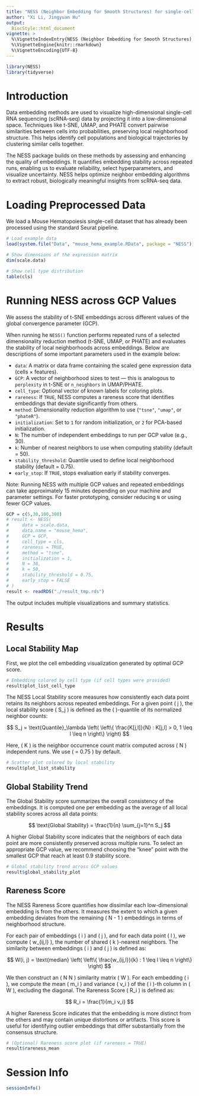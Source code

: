 ```yaml
---
title: "NESS (Neighbor Embedding for Smooth Structures) for single-cell data analysis"
author: "Xi Li, Jingyuan Hu"
output: 
  BiocStyle::html_document
vignette: >
  %\VignetteIndexEntry{NESS (Neighbor Embedding for Smooth Structures) for single-cell data analysis}
  %\VignetteEngine{knitr::rmarkdown}
  %\VignetteEncoding{UTF-8}
---
```




```r
library(NESS)
library(tidyverse)
```

# Introduction

Data embedding methods are used to visualize high-dimensional single-cell RNA sequencing (scRNA-seq) data by projecting it into a low-dimensional space. Techniques like t-SNE, UMAP, and PHATE convert pairwise similarities between cells into probabilities, preserving local neighborhood structure. This helps identify cell populations and biological trajectories by clustering similar cells together.

The NESS package builds on these methods by assessing and enhancing the quality of embeddings. It quantifies embedding stability across repeated runs, enabling us to evaluate reliability, select hyperparameters, and visualize uncertainty. NESS helps optimize neighbor embedding algorithms to extract robust, biologically meaningful insights from scRNA-seq data.

# Loading Preprocessed Data

We load a Mouse Hematopoiesis single-cell dataset that has already been processed using the standard Seurat pipeline.

```r
# Load example data
load(system.file("Data", "mouse_hema_example.RData", package = "NESS"))

# Show dimensions of the expression matrix
dim(scale.data)

# Show cell type distribution
table(cls)
```

# Running NESS across GCP Values

We assess the stability of t-SNE embeddings across different values of the global convergence parameter (GCP).

When running he `NESS()` function performs repeated runs of a selected dimensionality reduction method (t-SNE, UMAP, or PHATE) and evaluates the stability of local neighborhoods across embeddings. Below are descriptions of some important parameters used in the example below:

- `data`: A matrix or data frame containing the scaled gene expression data (cells × features).
- `GCP`: A vector of neighborhood sizes to test — this is analogous to `perplexity` in t-SNE or `n_neighbors` in UMAP/PHATE.
- `cell_type`: Optional vector of known labels for coloring plots.
- `rareness`: If `TRUE`, NESS computes a rareness score that identifies embeddings that deviate significantly from others.
- `method`: Dimensionality reduction algorithm to use (`"tsne"`, `"umap"`, or `"phateR"`).
- `initialization`: Set to `1` for random initialization, or `2` for PCA-based initialization.
- `N`: The number of independent embeddings to run per GCP value (e.g., 30).
- `k`: Number of nearest neighbors to use when computing stability (default = 50).
- `stability_threshold`: Quantile used to define local neighborhood stability (default = 0.75).
- `early_stop`: If `TRUE`, stops evaluation early if stability converges.

Note: Running NESS with multiple GCP values and repeated embeddings can take approximately 15 minutes depending on your machine and parameter settings. For faster prototyping, consider reducing `N` or using fewer GCP values.

```r
GCP = c(5,30,100,300)
# result <- NESS(
#     data = scale.data,
#     data.name = "mouse_hema",
#     GCP = GCP,
#     cell_type = cls,
#     rareness = TRUE,
#     method = "tsne",
#     initialization = 1,
#     N = 30,
#     k = 50,
#     stability_threshold = 0.75,
#     early_stop = FALSE
# )
result <- readRDS("./result_tmp.rds")
```

The output includes multiple visualizations and summary statistics.

# Results
## Local Stability Map
First, we plot the cell embedding visualization generated by optimal GCP score.
```r
# Embedding colored by cell type (if cell types were provided)
result$plot_list_cell_type
```


The NESS Local Stability score measures how consistently each data point retains its neighbors across repeated embeddings. For a given point \( j \), the local stability score \( S_j \) is defined as the \( \lambda \)-quantile of its normalized neighbor counts:

$$
S_j = \text{Quantile}_\lambda \left( \left\{ \frac{K[j,l]}{N} : K[j,l] > 0, 1 \leq l \leq n \right\} \right)
$$

Here, \( K \) is the neighbor occurrence count matrix computed across \( N \) independent runs. We use \( \lambda = 0.75 \) by default.

```r
# Scatter plot colored by local stability
result$plot_list_stability
```

## Global Stability Trend

The Global Stability score summarizes the overall consistency of the embeddings. It is computed one per embedding as the average of all local stability scores across all data points:

$$
\text{Global Stability} = \frac{1}{n} \sum_{j=1}^n S_j
$$

A higher Global Stability score indicates that the neighbors of each data point are more consistently preserved across multiple runs. To select an appropriate GCP value, we recommend choosing the "knee" point with the smallest GCP that reach at least 0.9 stability score.

```r
# Global stability trend across GCP values
result$global_stability_plot
```

## Rareness Score
The NESS Rareness Score quantifies how dissimilar each low-dimensional embedding is from the others. It measures the extent to which a given embedding deviates from the remaining \( N - 1 \) embeddings in terms of neighborhood structure.

For each pair of embeddings \( i \) and \( j \), and for each data point \( l \), we compute \( w_{ij,l} \), the number of shared \( k \)-nearest neighbors. The similarity between embeddings \( i \) and \( j \) is defined as:

$$
W(i, j) = \text{median} \left( \left\{ \frac{w_{ij,l}}{k} : 1 \leq l \leq n \right\} \right)
$$

We then construct an \( N \times N \) similarity matrix \( W \). For each embedding \( i \), we compute the mean \( m_i \) and variance \( v_i \) of the \( i \)-th column in \( W \), excluding the diagonal. The Rareness Score \( R_i \) is defined as:

$$
R_i = \frac{1}{m_i v_i}
$$

A higher Rareness Score indicates that the embedding is more distinct from the others and may contain unique distortions or artifacts. This score is useful for identifying outlier embeddings that differ substantially from the consensus structure.

```r
# (Optional) Rareness score plot (if rareness = TRUE)
result$rareness_mean
```

# Session Info
```r
sessionInfo()
```
